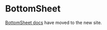 
<Meta title="Components/Selections/BottomSheet" />

# BottomSheet

[BottomSheet docs](https://atlantis.getjobber.com/components/BottomSheet) have moved to the new site.
